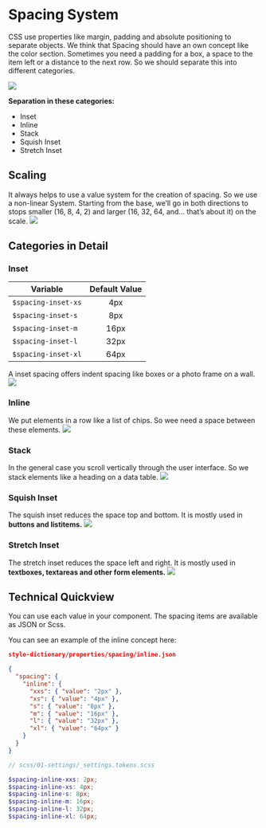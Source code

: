 
<Meta title='1.Docs|08-Spacing System'/>

# Spacing System
CSS use properties like margin, padding and absolute positioning to separate objects. We think that Spacing should have an own concept like the color section. Sometimes you need a padding for a box, a space to the item left or a distance to the next row. So we should separate this into different categories.

<img src={imgSpacingOverview} />

**Separation in these categories:**
* Inset
* Inline
* Stack
* Squish Inset
* Stretch Inset

## Scaling
It always helps to use a value system for the creation of spacing. So we use a non-linear System. Starting from the base, we’ll go in both directions to stops smaller (16, 8, 4, 2) and larger (16, 32, 64, and… that’s about it) on the scale.
<img src={imgSpacing} />

## Categories in Detail

### Inset

| Variable  | Default Value
| ------------- |:-------------:
| `$spacing-inset-xs` | 4px
| `$spacing-inset-s` | 8px
| `$spacing-inset-m` | 16px
| `$spacing-inset-l` | 32px
| `$spacing-inset-xl` | 64px

A inset spacing offers indent spacing like boxes or a photo frame on a wall.
<img src={imgSpacingInset} />
<br/>

### Inline
We put elements in a row like a list of chips. So wee need a space between these elements.
<img src={imgSpacingInline} />
<br/>

### Stack
In the general case you scroll vertically through the user interface. So we stack elements like a heading on a data table.
<img src={imgSpacingStack} />
<br/>

### Squish Inset
The squish inset reduces the space top and bottom. It is mostly used in **buttons and listitems.**
<img src={imgSpacingSquishInset} />
<br/>

### Stretch Inset
The stretch inset reduces the space left and right. It is mostly used in **textboxes, textareas and other form elements.**
<img src={imgSpacingStretchInset} />

## Technical Quickview
You can use each value in your component. The spacing items are available as JSON or Scss. 

You can see an example of the inline concept here:

```json
style-dictionary/properties/spacing/inline.json

{
  "spacing": {
    "inline": {
      "xxs": { "value": "2px" },
      "xs": { "value": "4px" },
      "s": { "value": "8px" },
      "m": { "value": "16px" },
      "l": { "value": "32px" },
      "xl": { "value": "64px" }
    }
  }
}
```

```scss
// scss/01-settings/_settings.tokens.scss

$spacing-inline-xxs: 2px;
$spacing-inline-xs: 4px;
$spacing-inline-s: 8px;
$spacing-inline-m: 16px;
$spacing-inline-l: 32px;
$spacing-inline-xl: 64px;
```